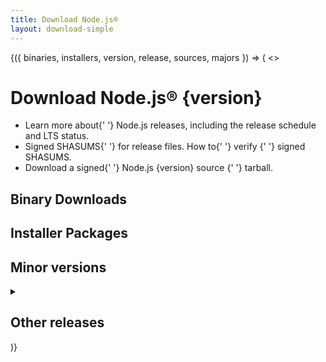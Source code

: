 ```yaml
---
title: Download Node.js®
layout: download-simple
---
```


<WithSimplifiedDownload>
  {({ binaries, installers, version, release, sources, majors }) => (
    <>
      <h1>Download Node.js® {version}</h1>
      <ReleaseOverview release={release} />
      <ul>
        <li>
          Learn more about{' '}
          <Link href="/about/previous-releases">Node.js releases</Link>,
          including the release schedule and LTS status.
        </li>
        <li>
          <LinkWithArrow href={sources.shasum}>Signed SHASUMS</LinkWithArrow>{' '}
          for release files. How to{' '}
          <LinkWithArrow href="https://github.com/nodejs/node#verifying-binaries">
            verify
          </LinkWithArrow>{' '}
          signed SHASUMS.
        </li>
        <li>
          Download a signed{' '}
          <LinkWithArrow href={sources.tarball}>
            Node.js {version} source
          </LinkWithArrow>{' '}
          tarball.
        </li>
      </ul>
      <h2>Binary Downloads</h2>
      <DownloadsTable source={binaries} />
      <h2>Installer Packages</h2>
      <DownloadsTable source={installers} />
      <h2>Minor versions</h2>
      <MinorReleasesTable releases={release.minorVersions} />
      <details>
        <summary>
          <h2 className="inline">Other releases</h2>
        </summary>
        <ul>
          {majors.map(version => (
            <li key={version}>
              <Link href={`/download/${version}`}>
                <h3>Node.js {version}</h3>
              </Link>
            </li>
          ))}
        </ul>
      </details>
    </>
  )}
</WithSimplifiedDownload>

